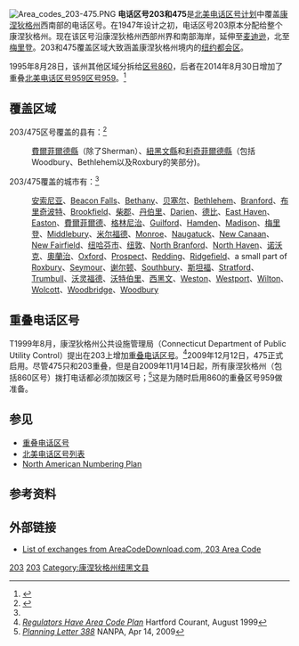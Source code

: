 {{roughtranslation|time=2019-01-24T11:24:06+00:00}}
{{noteTA|G1=USState|G2=CO|G3=OR}}
[[Image:Area_codes_203-475.PNG|right]]
'''电话区号203和475'''是[[北美电话区号计划|北美电话区号计划]]中覆盖[[康涅狄格州|康涅狄格州]]西南部的电话区号。在1947年设计之初，电话区号203原本分配给整个康涅狄格州。现在该区号沿康涅狄格州西部州界和南部海岸，延伸至[[麦迪逊_(康涅狄格州)|麦迪逊]]，北至[[梅里登_(康涅狄格州)|梅里登]]。203和475覆盖区域大致涵盖康涅狄格州境内的[[纽约都会区|纽约都会区]]。

1995年8月28日，该州其他区域分拆给[[北美电话区号860|区号860]]，后者在2014年8月30日增加了重叠[[北美电话区号959区号959|北美电话区号959区号959]]。<ref>{{cite news |last=Muñoz |first=Hilda |date=2014-03-03 |title=New 959 Area Code Coming To Connecticut |url=http://www.courant.com/community/new-britain/hc-new-area-code-0304-20140303,0,4612687.story |newspaper=Hartford Courant |location=Hartford, Connecticut |publisher=Tribune Company |accessdate=2014-03-04 |archive-url=https://web.archive.org/web/20140304181020/http://www.courant.com/community/new-britain/hc-new-area-code-0304-20140303,0,4612687.story |archive-date=2014-03-04 |dead-url=yes }}</ref>

== 覆盖区域 ==
203/475区号覆盖的县有：<ref name="phones.whitepages">{{cite web |url=http://phones.whitepages.com/203?page=1 |title=存档副本 |accessdate=2010-06-02 |deadurl=yes |archiveurl=https://web.archive.org/web/20110716180944/http://phones.whitepages.com/203?page=1 |archivedate=2011-07-16 }}</ref>
:[[費爾菲爾德縣_(康乃狄克州)|費爾菲爾德縣]]（除了Sherman）、[[紐黑文縣_(康涅狄格州)|紐黑文縣]]和[[利奇菲爾德縣_(康涅狄格州)|利奇菲爾德縣]]（包括Woodbury、Bethlehem以及Roxbury的笑部分)。

203/475覆盖的城市有：<ref name="phones.whitepages" />
:[[安索尼亚_(康涅狄格州)|安索尼亚]]、[[Beacon_Falls、Connecticut|Beacon Falls]]、[[Bethany、Connecticut|Bethany]]、[[贝塞尔_(康涅狄格州)|贝塞尔]]、[[Bethlehem、Connecticut|Bethlehem]]、[[Branford、Connecticut|Branford]]、[[布里奇波特|布里奇波特]]、[[Brookfield、Connecticut|Brookfield]]、[[柴郡_(康涅狄格州)|柴郡]]、[[丹伯里_(康涅狄格州)|丹伯里]]、[[Darien、Connecticut|Darien]]、[[德比_(康涅狄格州)|德比]]、[[East_Haven、Connecticut|East Haven]]、[[Easton、Connecticut|Easton]]、[[費爾菲爾德_(康乃狄克州)|費爾菲爾德]]、[[格林尼治_(康涅狄格州)|格林尼治]]、[[Guilford、Connecticut|Guilford]]、[[Hamden、Connecticut|Hamden]]、[[Madison、Connecticut|Madison]]、[[梅里登_(康涅狄格州)|梅里登]]、[[Middlebury、Connecticut|Middlebury]]、[[米尔福德_(康涅狄格州)|米尔福德]]、[[Monroe、Connecticut|Monroe]]、[[Naugatuck、Connecticut|Naugatuck]]、[[New_Canaan、Connecticut|New Canaan]]、[[New_Fairfield、Connecticut|New Fairfield]]、[[纽哈芬市|纽哈芬市]]、[[纽敦_(康涅狄格州)|纽敦]]、[[North_Branford、Connecticut|North Branford]]、[[North_Haven、Connecticut|North Haven]]、[[诺沃克_(康涅狄格州)|诺沃克]]、[[奧蘭治_(康涅狄格州)|奧蘭治]]、[[Oxford、Connecticut|Oxford]]、[[Prospect、Connecticut|Prospect]]、[[Redding、Connecticut|Redding]]、[[Ridgefield、Connecticut|Ridgefield]]、a small part of [[Roxbury、Connecticut|Roxbury]]、[[Seymour、Connecticut|Seymour]]、[[谢尔顿_(康涅狄格州)|谢尔顿]]、[[Southbury、Connecticut|Southbury]]、[[斯坦福_(康涅狄格州)|斯坦福]]、[[Stratford、Connecticut|Stratford]]、[[Trumbull、Connecticut|Trumbull]]、[[沃灵福德_(康涅狄格州)|沃灵福德]]、[[沃特伯里_(康涅狄格州)|沃特伯里]]、[[西黑文_(康涅狄格州)|西黑文]]、[[Weston、Connecticut|Weston]]、[[Westport、Connecticut|Westport]]、[[Wilton、Connecticut|Wilton]]、[[Wolcott、Connecticut|Wolcott]]、[[Woodbridge、Connecticut|Woodbridge]]、[[Woodbury、Connecticut|Woodbury]]

== 重叠电话区号 ==
T1999年8月，康涅狄格州公共设施管理局（Connecticut Department of Public Utility Control）提出在203上增加[[重叠电话区号|重叠电话区号]]。<ref>[http://www.areacode-info.com/headline/1999/ct990818.htm ''Regulators Have Area Code Plan''] {{Wayback|url=http://www.areacode-info.com/headline/1999/ct990818.htm |date=20010707040757 }} Hartford Courant, August 1999</ref>2009年12月12日，475正式启用。尽管475只和203重叠，但是自2009年11月14日起，所有康涅狄格州（包括860区号）拨打电话都必须加拨区号；<ref>[http://nanpa.com/pdf/PL_388.pdf ''Planning Letter 388''] {{Wayback|url=http://nanpa.com/pdf/PL_388.pdf |date=20150714194238 }} NANPA, Apr 14, 2009</ref>这是为随时启用860的重叠区号959做准备。

== 参见 ==
*[[重叠电话区号|重叠电话区号]]
*[[北美电话区号列表|北美电话区号列表]]
*[[North_American_Numbering_Plan|North American Numbering Plan]]

== 参考资料 ==
<references/>

== 外部链接 ==
{{Area_code_footer|Map=CT}}
*[https://web.archive.org/web/20090331220304/http://www.areacodedownload.com/203/index.html List of exchanges from AreaCodeDownload.com, 203 Area Code]

{{Area code box|State=CT
| This=北美电话区号203和475
| N=[[北美电话区号860|860]]、[[北美电话区号959|959]]
| S=[[北美电话区号516|516]]、[[北美电话区号631|631]]
| E=[[北美电话区号860|860]]、[[北美电话区号959|959]]
| W=[[北美电话区号914|914]]、[[北美电话区号845|845]]
| S1=NY}}

[[Category:美国电话区号|203]]
[[Category:康涅狄格州电话区号|203]]
[[Category:康涅狄格州纽黑文县|Category:康涅狄格州纽黑文县]]
